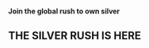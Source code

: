 
#### Join the global rush to own silver
## THE SILVER RUSH IS HERE
<br/>
<Link
  def={{
    title: 'Enter App',
    href: 'https://app.lux.market',
    external: 'true',
    variant: 'primary',
  }}
  size='lg'
/>
